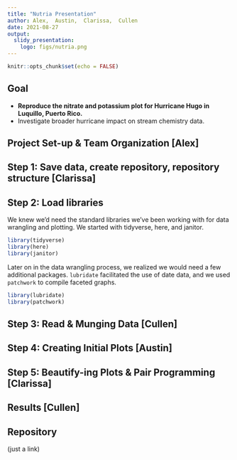 ```yaml
---
title: "Nutria Presentation"
author: Alex,  Austin,  Clarissa,  Cullen
date: 2021-08-27
output: 
  slidy_presentation:
    logo: figs/nutria.png
---
```


```r
knitr::opts_chunk$set(echo = FALSE)
```

## Goal
- **Reproduce the nitrate and potassium plot for Hurricane Hugo in Luquillo, Puerto Rico.**
- Investigate broader hurricane impact on stream chemistry data.

## Project Set-up & Team Organization [Alex]


## Step 1: Save data, create repository, repository structure [Clarissa]


## Step 2: Load libraries

We knew we'd need the standard libraries we've been working with for data wrangling and plotting. We started with tidyverse, here, and janitor.
```r
library(tidyverse)
library(here)
library(janitor)
```

Later on in the data wrangling process, we realized we would need a few additional packages. `lubridate` facilitated the use of date data, and we used `patchwork` to compile faceted graphs.
```r
library(lubridate)
library(patchwork)
```

## Step 3: Read & Munging Data [Cullen]


## Step 4: Creating Initial Plots [Austin]


## Step 5: Beautify-ing Plots & Pair Programming [Clarissa]


## Results [Cullen]


## Repository 
(just a link)
